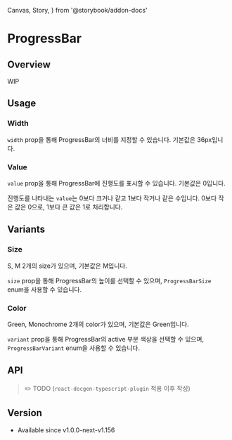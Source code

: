   Canvas,
  Story,
} from '@storybook/addon-docs'

# ProgressBar

## Overview

WIP

<Canvas>
  <Story id="components-progressbar--overview" />
</Canvas>

## Usage

### Width

`width` prop을 통해 ProgressBar의 너비를 지정할 수 있습니다. 기본값은 36px입니다.

<Canvas>
  <Story id="components-progressbar--usage-width" />
</Canvas>

### Value

`value` prop을 통해 ProgressBar에 진행도를 표시할 수 있습니다. 기본값은 0입니다.

진행도를 나타내는 `value`는 0보다 크거나 같고 1보다 작거나 같은 수입니다. 0보다 작은 값은 0으로, 1보다 큰 값은 1로 처리합니다.

<Canvas>
  <Story id="components-progressbar--usage-value" />
</Canvas>

## Variants

### Size

S, M 2개의 size가 있으며, 기본값은 M입니다.

`size` prop을 통해 ProgressBar의 높이를 선택할 수 있으며, `ProgressBarSize` enum을 사용할 수 있습니다.

<Story id="components-progressbar--size-variant" />

### Color

Green, Monochrome 2개의 color가 있으며, 기본값은 Green입니다.

`variant` prop을 통해 ProgressBar의 active 부분 색상을 선택할 수 있으며, `ProgressBarVariant` enum을 사용할 수 있습니다.

<Story id="components-progressbar--variant" />

## API

> ✏️ TODO (`react-docgen-typescript-plugin` 적용 이후 작성)

## Version

- Available since v1.0.0-next-v1.156
